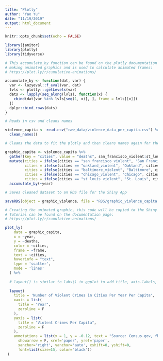 ```yaml
---
title: "Plotly"
author: "Yao Yu"
date: "11/19/2019"
output: html_document
---
```


```r
knitr::opts_chunk$set(echo = FALSE)

library(janitor)
library(plotly)
library(tidyverse)
```

```r

# This accumulate_by function can be found on the plotly documentation page for
# making animated graphics and is used to calculate animated frames:
# https://plot.ly/r/cumulative-animations/

accumulate_by <- function(dat, var) {
  var <- lazyeval::f_eval(var, dat)
  lvls <- plotly:::getLevels(var)
  dats <- lapply(seq_along(lvls), function(x) {
    cbind(dat[var %in% lvls[seq(1, x)], ], frame = lvls[[x]])
  })
  dplyr::bind_rows(dats)
}
```

```r

# Reads in csv and cleans names

violence_capita <- read.csv("raw_data/violence_data_per_capita.csv") %>%
  clean_names()

# Cleans the data to fit the plotly and then cleans names again for the graphic

graphic_capita <- violence_capita %>%
  gather(key = "cities", value = "deaths", san_francisco_violent:st_louis_violent) %>%
  mutate(cities = ifelse(cities == "san_francisco_violent", "San Francisco", cities),
         cities = ifelse(cities == "oakland_violent", "Oakland", cities),
         cities = ifelse(cities == "baltimore_violent", "Baltimore", cities),
         cities = ifelse(cities == "chicago_violent", "Chicago", cities),
         cities = ifelse(cities == "st_louis_violent", "St. Louis", cities)) %>%
  accumulate_by(~year)

# Saves cleaned dataset to an RDS file for the Shiny App

saveRDS(object = graphic_violence, file = "RDS/graphic_violence_capita.RDS")
```

```r

# Creating the animated graphic, this code will be copied to the Shiny App.
# Tutorial can be found on the documentation page:
# https://plot.ly/r/cumulative-animations/

plot_ly(
    data = graphic_capita,
    x = ~year, 
    y = ~deaths,
    color = ~cities,
    frame = ~frame,
    text = ~cities, 
    hoverinfo = "text",
    type = 'scatter',
    mode = 'lines'
  ) %>% 
  
  # layout() is similar to labs() in ggplot to add title, axis-labels, caption (annotation)
  
  layout(
    title = 'Number of Violent Crimes in Cities Per Year Per Capita',
    xaxis = list(
      title = "Year",
      zeroline = F
    ),
    yaxis = list(
      title = "Violent Crimes Per Capita",
      zeroline = F
    ),
    annotations = list(x = 1, y = -0.12, text = "Source: Census.gov, fbi.gov", 
      showarrow = F, xref='paper', yref='paper', 
      xanchor='right', yanchor='auto', xshift=0, yshift=0,
      font=list(size=15, color="black"))
 )
```

